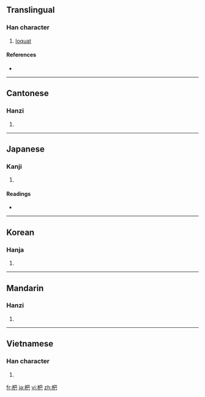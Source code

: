 ==Translingual==

===Han character===
{{Han char|rn=75|rad=木|as=04|sn=8|four=4791<sub>7</sub>|canj=木日山 (DAU)}}

# [[loquat]]

====References====
* {{Han ref|kx=0513.190|dkj=14505|dj=0901.060|hdz=21175.080|uh=6777|ud=26487|bh=AA49|bd=43593}}

----

==Cantonese==

===Hanzi===
{{yue-hanzi|jyut=|y=pa4}}

# {{defn|Cantonese|sort=木04}}

----

==Japanese==

===Kanji===
{{ja-kanji|grade=|rs=木04}}

# {{defn|Japanese}}

====Readings====
* {{ja-readings|on=[[は]] (ha)|kun=[[つか]] (tsuka)}}

----

==Korean==

===Hanja===
{{ko-hanja|hangeul=파|eumhun=|rv=pa|mr=p'a|y=pha}}

# {{defn|Korean|sort=木04}}

----

==Mandarin==

===Hanzi===
{{cmn-hanzi|pin=[[bà]] ([[ba4]]), [[pá]] ([[pa2]])|wg=pa<sup>4</sup>, p'a<sup>2</sup>}}

# {{defn|Mandarin|sort=木04}}

----

==Vietnamese==

===Han character===
{{vi-hantu|[[ba]], [[bà]]|rs=木04}}

# {{defn|Vietnamese|sort=木04}}

[[fr:杷]]
[[ja:杷]]
[[vi:杷]]
[[zh:杷]]